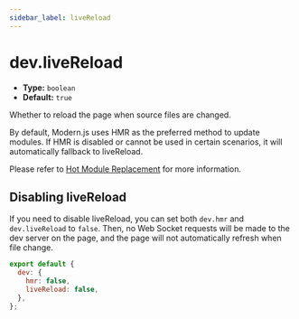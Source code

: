 ```yaml
---
sidebar_label: liveReload
---
```


# dev.liveReload

- **Type:** `boolean`
- **Default:** `true`

Whether to reload the page when source files are changed.

By default, Modern.js uses HMR as the preferred method to update modules. If HMR is disabled or cannot be used in certain scenarios, it will automatically fallback to liveReload.

Please refer to [Hot Module Replacement](https://rsbuild.dev/guide/advanced/hmr) for more information.

## Disabling liveReload

If you need to disable liveReload, you can set both `dev.hmr` and `dev.liveReload` to `false`. Then, no Web Socket requests will be made to the dev server on the page, and the page will not automatically refresh when file change.

```js
export default {
  dev: {
    hmr: false,
    liveReload: false,
  },
};
```
